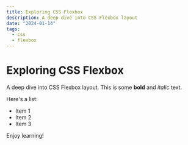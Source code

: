 ```yaml
---
title: Exploring CSS Flexbox
description: A deep dive into CSS Flexbox layout
date: "2024-01-14"
tags:
  - css
  - flexbox
---
```


# Exploring CSS Flexbox

A deep dive into CSS Flexbox layout. This is some **bold** and _italic_ text.

Here's a list:

- Item 1
- Item 2
- Item 3

Enjoy learning!
